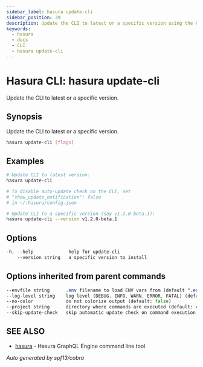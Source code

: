 ```yaml
---
sidebar_label: hasura update-cli
sidebar_position: 39
description: Update the CLI to latest or a specific version using the Hasura CLI
keywords:
  - hasura
  - docs
  - CLI
  - hasura update-cli
---
```


# Hasura CLI: hasura update-cli

Update the CLI to latest or a specific version.

## Synopsis

Update the CLI to latest or a specific version.

```bash
hasura update-cli [flags]
```

## Examples

```bash
# Update CLI to latest version:
hasura update-cli

# To disable auto-update check on the CLI, set
# "show_update_notification": false
# in ~/.hasura/config.json

# Update CLI to a specific version (say v1.2.0-beta.1):
hasura update-cli --version v1.2.0-beta.1
```

## Options

```sass
-h, --help             help for update-cli
    --version string   a specific version to install
```

## Options inherited from parent commands

```sass
--envfile string      .env filename to load ENV vars from (default ".env")
--log-level string    log level (DEBUG, INFO, WARN, ERROR, FATAL) (default "INFO")
--no-color            do not colorize output (default: false)
--project string      directory where commands are executed (default: current dir)
--skip-update-check   skip automatic update check on command execution
```

## SEE ALSO

- [hasura](/hasura-cli/commands/hasura.mdx) - Hasura GraphQL Engine command line tool

_Auto generated by spf13/cobra_

